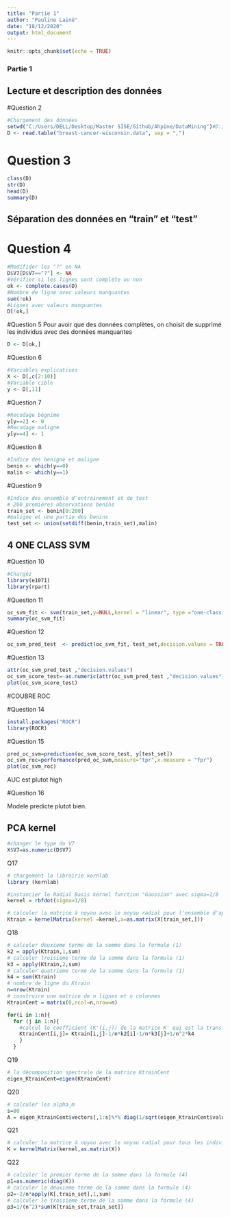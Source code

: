 ```yaml
---
title: "Partie 1"
author: "Pauline Lainé"
date: "18/12/2020"
output: html_document
---
```


```r
knitr::opts_chunk$set(echo = TRUE)
```

### Partie 1 

## Lecture et description des données
#Question 2
```r
#Chargement des données
setwd("C:/Users/DELL/Desktop/Master SISE/Github/Ahpine/DataMining")#D:/OneDrive/Documents/COURS/M2 SISE/Machine learning ahpine/Projet")
D <- read.table("breast-cancer-wisconsin.data", sep = ",")

```


# Question 3
```r
class(D)
str(D)
head(D)
summary(D)
```

## Séparation des données en "train" et "test"

# Question 4
```r
#Modifider les "?" en NA
D$V7[D$V7=="?"] <- NA
#Vérifier si les lignes sont complète ou non 
ok <- complete.cases(D)
#Nombre de ligne avec valeurs manquantes
sum(!ok)
#Lignes avec valeurs manquantes
D[!ok,]
```

#Question 5
Pour avoir que des données complètes, on choisit de supprimé les individus avec des données manquantes 
```r
D <- D[ok,]
```

#Question 6 
```r
#Variables explicatives
X <- D[,c(2:10)]
#Variable cible
y <- D[,11]
```

#Question 7
```r
#Recodage bégnime
y[y==2] <- 0
#Recodage maligne
y[y==4] <- 1
```

#Question 8
```R
#Indice des benigne et maligne
benin <- which(y==0)
malin <- which(y==1)
```

#Question 9 
```R
#Indice des ensemble d'entrainement et de test
# 200 premières observations benins
train_set <- benin[0:200]
#maligne et une partie des benins
test_set <- union(setdiff(benin,train_set),malin)
```



## 4 ONE CLASS SVM 
#Question 10 
```r
#Chargez 
library(e1071)
library(rpart)
```



#Question 11
```r

oc_svm_fit <- svm(train_set,y=NULL,kernel = "linear", type ="one-classification" , gamma = 1/2)
summary(oc_svm_fit)
```
#Question 12
```r
oc_svm_pred_test  <- predict(oc_svm_fit, test_set,decision.values = TRUE)
```

#Question 13 
```r
attr(oc_svm_pred_test ,"decision.values")
oc_svm_score_test=-as.numeric(attr(oc_svm_pred_test ,"decision.values"))
plot(oc_svm_score_test)
```
#COUBRE ROC

#Question 14
```r
install.packages("ROCR")
library(ROCR)
```

#Question 15
```r
pred_oc_svm=prediction(oc_svm_score_test, y[test_set])
oc_svm_roc=performance(pred_oc_svm,measure="tpr",x.measure = "fpr")
plot(oc_svm_roc)
```
AUC est plutot high 

#Question 16

Modele predicte plutot bien.




## PCA kernel

```r
#changer le type du V7
X$V7=as.numeric(D$V7)
```


Q17

```r
# chargement la librairie kernlab
library (kernlab)
```


```r
#instancier le Radial Basis kernel function "Gaussian" avec sigma=1/8
kernel = rbfdot(sigma=1/8)

# calculer la matrice à noyau avec le noyau radial pour l'ensemble d'apprentissage
Ktrain = kernelMatrix(kernel =kernel,x=as.matrix(X[train_set,]))
```


Q18

```r
# calculer deuxieme terme de la somme dans la formule (1)
k2 = apply(Ktrain,1,sum)
# calculer troisieme terme de la somme dans la formule (1)
k3 = apply(Ktrain,2,sum)
# calculer quatrieme terme de la somme dans la formule (1)
k4 = sum(Ktrain)
# nombre de ligne du Ktrain
n=nrow(Ktrain)
# construire une matrice de n lignes et n colonnes
KtrainCent = matrix(0,ncol=n,nrow=n)

for(i in 1:n){
  for (j in 1:n){
    #calcul le coefficient (K'(i,j)) de la matrice K' qui est la transformation de la matrice à noyau K
    KtrainCent[i,j]= Ktrain[i,j]-1/n*k2[i]-1/n*k3[j]+1/n^2*k4
    }
  }
```

Q19


```r
# la décomposition spectrale de la matrice KtrainCent
eigen_KtrainCent=eigen(KtrainCent)
```


Q20



```r
# calculer les alpha_m
s=80
A = eigen_KtrainCent$vectors[,1:s]%*% diag(1/sqrt(eigen_KtrainCent$values[1:s]))

```


Q21

```r
# calculer la matrice à noyau avec le noyau radial pour tous les individus
K = kernelMatrix(kernel,as.matrix(X))
```


Q22



```r
# calculer le premier terme de la somme dans la formule (4)
p1=as.numeric(diag(K))
# calculer le deuxieme terme de la somme dans la formule (4)
p2=-2/n*apply(K[,train_set],1,sum)
# calculer le troisieme terme de la somme dans la formule (4)
p3=1/(n^2)*sum(K[train_set,train_set])

```






